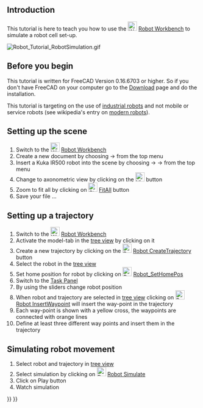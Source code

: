 <languages/>
<translate>
<!--T:9-->
{{TutorialInfo
|Topic= Robot Workbench
|Level= Beginner
|Time=
|Author=r-frank
|FCVersion=0.16.6703
|Files=
}}

<!--T:1-->
== Introduction ==
This tutorial is here to teach you how to use the [[Image:Workbench_Robot.svg|24px]] [[Robot Workbench]] to simulate a robot cell set-up.

<!--T:7-->
[[Image:Robot_Tutorial_RobotSimulation.gif]]
{{Caption|Final result of this tutorial}}

<!--T:2-->
== Before you begin ==
This tutorial is written for FreeCAD Version 0.16.6703 or higher. So if you don't have FreeCAD on your 
computer go to the [[Download]] page and do the installation. 

<!--T:3-->
This tutorial is targeting on the use of [http://en.wikipedia.org/wiki/Industrial_robot industrial robots]
and not mobile or service robots (see wikipedia's entry on [http://en.wikipedia.org/wiki/Robot#Modern_robots modern robots]).

<!--T:4-->
==Setting up the scene==
#Switch to the [[Image:Workbench_Robot.svg|24px]] [[Robot Workbench]]
#Create a new document by choosing {{KEY|File}} → {{KEY| New}} from the top menu
#Insert a Kuka IR500 robot into the scene by choosing {{KEY|Robot}} → {{KEY|Insert Robots}} → {{KEY|Kuka IR500}} from the top menu
#Change to axonometric view by clicking on the [[Image:View-axometric.svg|24px]] button
#Zoom to fit all by clicking on [[Image:Std_ViewFitAll.svg|24px]] [[Std ViewFitAll|FitAll]] button
#Save your file ...

<!--T:5-->
==Setting up a trajectory==
#Switch to the [[Image:Workbench_Robot.svg|24px]] [[Robot Workbench]]
#Activate the model-tab in the [[tree view]] by clicking on it
#Create a new trajectory by clicking on the [[Image:Robot_CreateTrajectory.svg|24px]] [[Robot CreateTrajectory]] button
#Select the robot in the [[tree view]]
#Set home position for robot by clicking on [[Image:Robot_SetHomePos.svg|24px]] [[Robot SetHomePos|Robot_SetHomePos]]
#Switch to the [[Task Panel]]
#By using the sliders change robot position
#When robot and trajectory are selected in [[tree view]] clicking on [[Image:Robot_InsertWaypoint.svg|24px]] [[Robot InsertWaypoint|Robot InsertWaypoint]] will insert the way-point in the trajectory
#Each way-point is shown with a yellow cross, the waypoints are connected with orange lines
#Define at least three different way points and insert them in the trajectory

<!--T:6-->
==Simulating robot movement==
#Select robot and trajectory in [[tree view]]
#Select simulation by clicking on [[Image:Robot_Simulate.svg|24px]] [[Robot Simulate|Robot Simulate]]
#Click on Play {{KEY| &#9654;}} button
#Watch simulation

</translate>
{{Robot Tools navi{{#translation:}}}}
{{Userdocnavi{{#translation:}}}}